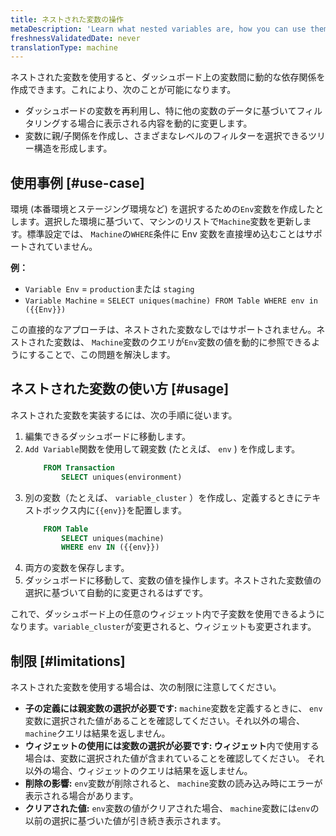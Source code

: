```yaml
---
title: ネストされた変数の操作
metaDescription: 'Learn what nested variables are, how you can use them, and their current limitations'
freshnessValidatedDate: never
translationType: machine
---
```


ネストされた変数を使用すると、ダッシュボード上の変数間に動的な依存関係を作成できます。これにより、次のことが可能になります。

* ダッシュボードの変数を再利用し、特に他の変数のデータに基づいてフィルタリングする場合に表示される内容を動的に変更します。
* 変数に親/子関係を作成し、さまざまなレベルのフィルターを選択できるツリー構造を形成します。

## 使用事例 [#use-case]

環境 (本番環境とステージング環境など) を選択するための`Env`変数を作成したとします。選択した環境に基づいて、マシンのリストで`Machine`変数を更新します。標準設定では、 `Machine`の`WHERE`条件に Env 変数を直接埋め込むことはサポートされていません。

**例：**

* `Variable Env` = `production`または `staging`
* `Variable Machine` = `SELECT uniques(machine) FROM Table WHERE env in ({{Env}})`

この直接的なアプローチは、ネストされた変数なしではサポートされません。ネストされた変数は、 `Machine`変数のクエリが`Env`変数の値を動的に参照できるようにすることで、この問題を解決します。

## ネストされた変数の使い方 [#usage]

ネストされた変数を実装するには、次の手順に従います。

1. 編集できるダッシュボードに移動します。
2. `Add Variable`関数を使用して親変数 (たとえば、 `env` ) を作成します。
   ```sql
       FROM Transaction
           SELECT uniques(environment)
   ```
3. 別の変数（たとえば、 `variable_cluster` ）を作成し、定義するときにテキストボックス内に`{{env}}`を配置します。
   ```sql
       FROM Table
           SELECT uniques(machine)
           WHERE env IN ({{env}})
   ```
4. 両方の変数を保存します。
5. ダッシュボードに移動して、変数の値を操作します。ネストされた変数値の選択に基づいて自動的に変更されるはずです。

これで、ダッシュボード上の任意のウィジェット内で子変数を使用できるようになります。`variable_cluster`が変更されると、ウィジェットも変更されます。

## 制限 [#limitations]

ネストされた変数を使用する場合は、次の制限に注意してください。

* **子の定義には親変数の選択が必要です:** `machine`変数を定義するときに、 `env`変数に選択された値があることを確認してください。それ以外の場合、 `machine`クエリは結果を返しません。
* **ウィジェットの使用には変数の選択が必要です: ウィジェット**内で使用する場合は、変数に選択された値が含まれていることを確認してください。 それ以外の場合、ウィジェットのクエリは結果を返しません。
* **削除の影響:** `env`変数が削除されると、 `machine`変数の読み込み時にエラーが表示される場合があります。
* **クリアされた値:** `env`変数の値がクリアされた場合、 `machine`変数には`env`の以前の選択に基づいた値が引き続き表示されます。